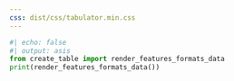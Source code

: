 ```yaml
---
css: dist/css/tabulator.min.css
---
```


```{=html}
<script type="text/javascript" src="dist/js/tabulator.min.js"></script>
```
```python
#| echo: false
#| output: asis
from create_table import render_features_formats_data
print(render_features_formats_data())
```

```{=html}
<div id="features-formats-table"></div>

<script>
var table = new Tabulator("#features-formats-table", {
 	// height:205, // set height of table (in CSS or here), this enables the Virtual DOM and improves render speed dramatically (can be any valid css height value)
  data: tableData,
  dataTree: true,
 	layout:"fitColumns", //fit columns to width of table (optional)
    columns:[
        {title:"Feature", field: "feature", formatter: "html"},
        {title:"HTML", field: "html", formatter: "html"},
        {title:"Markdown", field: "markdown", formatter: "html"},
        {title:"PDF", field: "pdf", formatter: "html"},
        {title:"Docx", field: "docx", formatter: "html"},
        {title:"Docusaurus", field: "docusaurus", formatter: "html"}
    ],
});
</script>
```

::: {style="visibility: hidden"}

This forces font-awesome to load: {{< fa link >}}

:::
